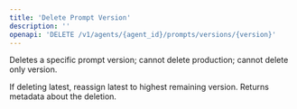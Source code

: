 ```yaml
---
title: 'Delete Prompt Version'
description: ''
openapi: 'DELETE /v1/agents/{agent_id}/prompts/versions/{version}'
---
```


Deletes a specific prompt version; cannot delete production; cannot delete only version.

If deleting latest, reassign latest to highest remaining version.
Returns metadata about the deletion.
